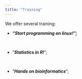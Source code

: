 ```yaml
---
title: "Training"
---
```


We offer several training:

-   ***"Start programming on linux!";***

<br>

-   "***Statistics in R!***";

<br>

-   "***Hands on bioinformatics***";
